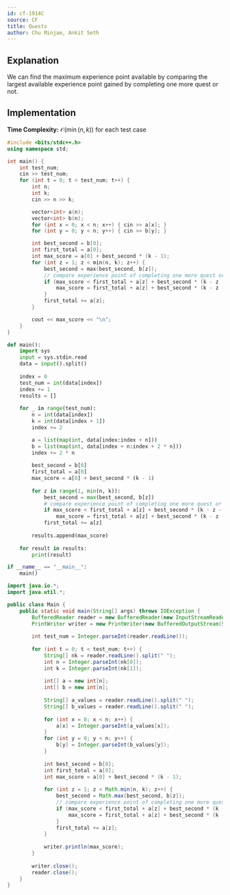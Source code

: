 ```yaml
---
id: cf-1914C
source: CF
title: Quests
author: Chu Minjae, Ankit Seth
---
```


## Explanation

We can find the maximum experience point available by comparing the largest available experience point gained by completing one more quest or not.

## Implementation

**Time Complexity:** $\mathcal{O}(\min(n,k))$ for each test case

<LanguageSection>
<CPPSection>

```cpp
#include <bits/stdc++.h>
using namespace std;

int main() {
	int test_num;
	cin >> test_num;
	for (int t = 0; t < test_num; t++) {
		int n;
		int k;
		cin >> n >> k;

		vector<int> a(n);
		vector<int> b(n);
		for (int x = 0; x < n; x++) { cin >> a[x]; }
		for (int y = 0; y < n; y++) { cin >> b[y]; }

		int best_second = b[0];
		int first_total = a[0];
		int max_score = a[0] + best_second * (k - 1);
		for (int z = 1; z < min(n, k); z++) {
			best_second = max(best_second, b[z]);
			// compare experience point of completing one more quest or not
			if (max_score < first_total + a[z] + best_second * (k - z - 1)) {
				max_score = first_total + a[z] + best_second * (k - z - 1);
			}
			first_total += a[z];
		}

		cout << max_score << "\n";
	}
}
```

</CPPSection>
<PySection>

```py
def main():
    import sys
    input = sys.stdin.read
    data = input().split()
    
    index = 0
    test_num = int(data[index])
    index += 1
    results = []
    
    for _ in range(test_num):
        n = int(data[index])
        k = int(data[index + 1])
        index += 2

        a = list(map(int, data[index:index + n]))
        b = list(map(int, data[index + n:index + 2 * n]))
        index += 2 * n
        
        best_second = b[0]
        first_total = a[0]
        max_score = a[0] + best_second * (k - 1)
        
        for z in range(1, min(n, k)):
            best_second = max(best_second, b[z])
			# compare experience point of completing one more quest or not
            if max_score < first_total + a[z] + best_second * (k - z - 1):
                max_score = first_total + a[z] + best_second * (k - z - 1)
            first_total += a[z]
        
        results.append(max_score)
    
    for result in results:
        print(result)

if __name__ == "__main__":
    main()
```
</PySection>
<JavaSection>

```java
import java.io.*;
import java.util.*;

public class Main {
    public static void main(String[] args) throws IOException {
        BufferedReader reader = new BufferedReader(new InputStreamReader(System.in));
        PrintWriter writer = new PrintWriter(new BufferedOutputStream(System.out));
        
        int test_num = Integer.parseInt(reader.readLine());
        
        for (int t = 0; t < test_num; t++) {
            String[] nk = reader.readLine().split(" ");
            int n = Integer.parseInt(nk[0]);
            int k = Integer.parseInt(nk[1]);
            
            int[] a = new int[n];
            int[] b = new int[n];
            
            String[] a_values = reader.readLine().split(" ");
            String[] b_values = reader.readLine().split(" ");
            
            for (int x = 0; x < n; x++) {
                a[x] = Integer.parseInt(a_values[x]);
            }
            for (int y = 0; y < n; y++) {
                b[y] = Integer.parseInt(b_values[y]);
            }
            
            int best_second = b[0];
            int first_total = a[0];
            int max_score = a[0] + best_second * (k - 1);
            
            for (int z = 1; z < Math.min(n, k); z++) {
                best_second = Math.max(best_second, b[z]);
				// compare experience point of completing one more quest or not
                if (max_score < first_total + a[z] + best_second * (k - z - 1)) {
                    max_score = first_total + a[z] + best_second * (k - z - 1);
                }
                first_total += a[z];
            }
            
            writer.println(max_score);
        }
        
        writer.close();
        reader.close();
    }
}
```
</JavaSection>
</LanguageSection>
